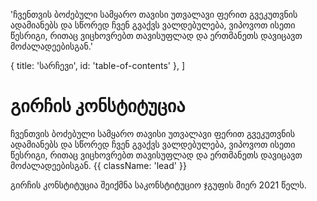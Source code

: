 
  'ჩვენთვის ბოძებული სამყარო თავისი უთვალავი ფერით გვეკუთვნის ადამიანებს და სწორედ ჩვენ გვაქვს ვალდებულება, ვიპოვოთ ისეთი წესრიგი, რითაც ვიცხოვრებთ თავისუფლად და ერთმანეთს დავიცავთ მოძალადეებისგან.'

  { title: 'სარჩევი', id: 'table-of-contents' },
]

<HeroPattern />

# გირჩის კონსტიტუცია

ჩვენთვის ბოძებული სამყარო თავისი უთვალავი ფერით გვეკუთვნის ადამიანებს და სწორედ ჩვენ გვაქვს ვალდებულება, ვიპოვოთ ისეთი წესრიგი, რითაც ვიცხოვრებთ თავისუფლად და ერთმანეთს დავიცავთ მოძალადეებისგან. {{ className: 'lead' }}

<Note>
გირჩის კონსტიტუცია შეიქმნა საკონსტიტუციო ჯგუფის მიერ 2021 წელს.
</Note>

<Resources />
